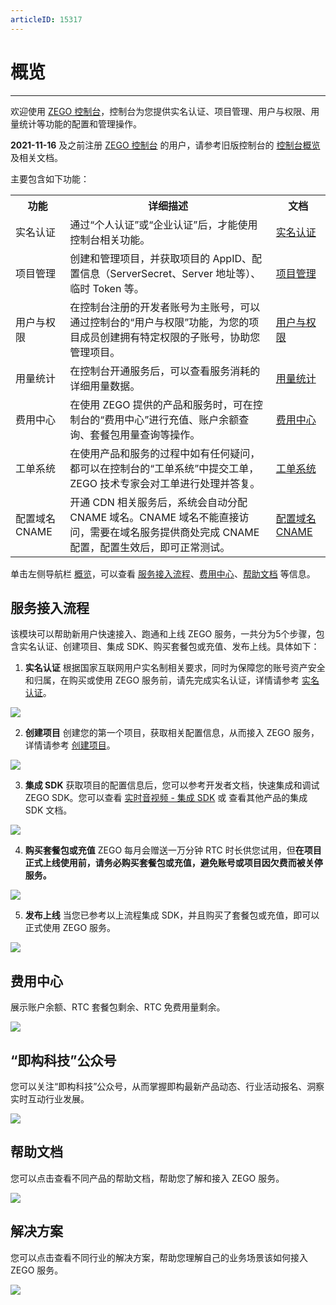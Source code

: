 ```yaml
---
articleID: 15317
---
```

# 概览

- - -

欢迎使用 [ZEGO 控制台](https://console.zego.im)，控制台为您提供实名认证、项目管理、用户与权限、用量统计等功能的配置和管理操作。

<Warning title="注意">



**2021-11-16** 及之前注册 [ZEGO 控制台](https://console.zego.im) 的用户，请参考旧版控制台的 [控制台概览](/console-old/overview) 及相关文档。


</Warning>




主要包含如下功能：

<table>

  <tbody><tr>
    <th>功能</th>
    <th>详细描述</th>
    <th>文档</th>
  </tr>
  <tr>
    <td>实名认证</td>
    <td>通过“个人认证”或“企业认证”后，才能使用控制台相关功能。</td>
    <td><a target="_blank" href="/console/verified/real-name-authentication">实名认证</a></td>
  </tr>
  <tr>
    <td>项目管理</td>
    <td>创建和管理项目，并获取项目的 AppID、配置信息（ServerSecret、Server 地址等）、临时 Token 等。</td>
    <td><a target="_blank" href="/console/guide-doc2">项目管理</a></td>
  </tr>
  <tr>
    <td>用户与权限</td>
    <td>在控制台注册的开发者账号为主账号，可以通过控制台的“用户与权限”功能，为您的项目成员创建拥有特定权限的子账号，协助您管理项目。</td>
    <td><a target="_blank" href="/console/users-permissions">用户与权限</a></td>
  </tr>
  <tr>
    <td>用量统计</td>
    <td>在控制台开通服务后，可以查看服务消耗的详细用量数据。</td>
    <td><a target="_blank" href="/console/usage-statistics">用量统计</a></td>
  </tr>
  <tr>
    <td>费用中心</td>
    <td>在使用 ZEGO 提供的产品和服务时，可在控制台的“费用中心”进行充值、账户余额查询、套餐包用量查询等操作。</td>
    <td><a target="_blank" href="/console/package-management">费用中心</a></td>
  </tr>
  <tr>
    <td>工单系统</td>
    <td>在使用产品和服务的过程中如有任何疑问，都可以在控制台的“工单系统”中提交工单， ZEGO 技术专家会对工单进行处理并答复。</td>
    <td><a target="_blank" href="/console/ticket-system">工单系统</a></td>
  </tr>
  <tr>
    <td>配置域名 CNAME</td>
    <td>开通 CDN 相关服务后，系统会自动分配 CNAME 域名。CNAME 域名不能直接访问，需要在域名服务提供商处完成 CNAME 配置，配置生效后，即可正常测试。</td>
    <td><a target="_blank" href="/console/domain-name-configuration-cname">配置域名 CNAME</a></td>
  </tr>
</tbody></table>


单击左侧导航栏 [概览](https://console.zego.im/dashboard)，可以查看 [服务接入流程](#服务接入流程)、[费用中心](#费用中心)、[帮助文档](#帮助文档) 等信息。

## 服务接入流程

该模块可以帮助新用户快速接入、跑通和上线 ZEGO 服务，一共分为5个步骤，包含实名认证、创建项目、集成 SDK、购买套餐包或充值、发布上线。具体如下：

1. **实名认证**
根据国家互联网用户实名制相关要求，同时为保障您的账号资产安全和归属，在购买或使用 ZEGO 服务前，请先完成实名认证，详情请参考 [实名认证](/console/verified/introduction)。
<Frame width="512" height="auto" caption=""><img src="https://doc-media.zego.im/sdk-doc/Pics/Consle/02.png" /></Frame>

2. **创建项目**
创建您的第一个项目，获取相关配置信息，从而接入 ZEGO 服务，详情请参考 [创建项目](/console/create-project)。
<Frame width="512" height="auto" caption=""><img src="https://doc-media.zego.im/sdk-doc/Pics/Consle/03.png" /></Frame>

3. **集成 SDK**
获取项目的配置信息后，您可以参考开发者文档，快速集成和调试 ZEGO SDK。您可以查看 [实时音视频 - 集成 SDK](/real-time-video-android-java/quick-start/integrating-sdk) 或 查看其他产品的集成 SDK 文档。
<Frame width="512" height="auto" caption=""><img src="https://doc-media.zego.im/sdk-doc/Pics/Consle/04.png" /></Frame>

4. **购买套餐包或充值**
ZEGO 每月会赠送一万分钟 RTC 时长供您试用，但**在项目正式上线使用前，请务必购买套餐包或充值，避免账号或项目因欠费而被关停服务。**
<Frame width="512" height="auto" caption=""><img src="https://doc-media.zego.im/sdk-doc/Pics/Consle/05.png" /></Frame>

5. **发布上线**
当您已参考以上流程集成 SDK，并且购买了套餐包或充值，即可以正式使用 ZEGO 服务。
<Frame width="512" height="auto" caption=""><img src="https://doc-media.zego.im/sdk-doc/Pics/Consle/06.png" /></Frame>

## 费用中心

展示账户余额、RTC 套餐包剩余、RTC 免费用量剩余。

<Frame width="512" height="auto" caption=""><img src="https://doc-media.zego.im/sdk-doc/Pics/Consle/07.png" /></Frame>

## “即构科技”公众号

您可以关注“即构科技”公众号，从而掌握即构最新产品动态、行业活动报名、洞察实时互动行业发展。

<Frame width="512" height="auto" caption=""><img src="https://doc-media.zego.im/sdk-doc/Pics/Consle/08.png" /></Frame>

## 帮助文档

您可以点击查看不同产品的帮助文档，帮助您了解和接入 ZEGO 服务。

<Frame width="512" height="auto" caption=""><img src="https://doc-media.zego.im/sdk-doc/Pics/Consle/09.png" /></Frame>

## 解决方案

您可以点击查看不同行业的解决方案，帮助您理解自己的业务场景该如何接入 ZEGO 服务。

<Frame width="512" height="auto" caption=""><img src="https://doc-media.zego.im/sdk-doc/Pics/Consle/11.png" /></Frame>
